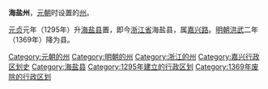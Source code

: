 '''海盐州'''，[[元朝|元朝]]时设置的[[州|州]]。

[[元贞|元贞]]元年（1295年）升[[海盐县|海盐县]]置，即今[[浙江省|浙江省]]海盐县，属[[嘉兴路|嘉兴路]]。[[明朝|明朝]][[洪武|洪武]]二年（1369年）降为县。

{{浙江行政区划小作品}}
{{DEFAULTSORT:H}}
[[Category:元朝的州|Category:元朝的州]]
[[Category:明朝的州|Category:明朝的州]]
[[Category:浙江的州|Category:浙江的州]]
[[Category:嘉兴行政区划史|Category:嘉兴行政区划史]]
[[Category:海盐县|Category:海盐县]]
[[Category:1295年建立的行政区划|Category:1295年建立的行政区划]]
[[Category:1369年废除的行政区划|Category:1369年废除的行政区划]]
